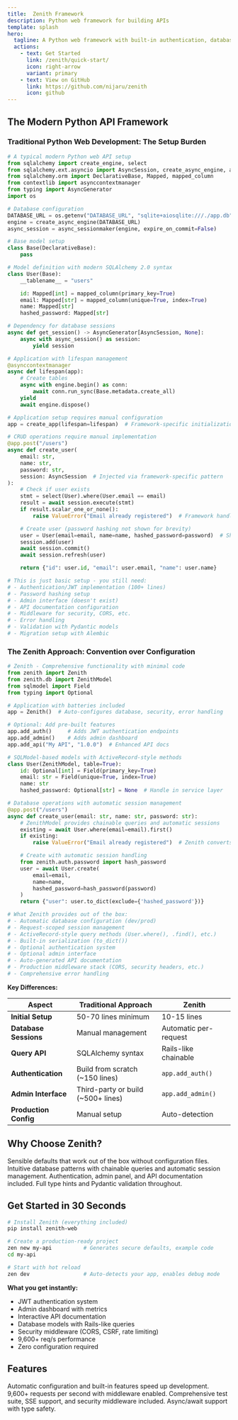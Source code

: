 ```yaml
---
title:  Zenith Framework
description: Python web framework for building APIs
template: splash
hero:
  tagline: A Python web framework with built-in authentication, database models, and API documentation
  actions:
    - text: Get Started
      link: /zenith/quick-start/
      icon: right-arrow
      variant: primary
    - text: View on GitHub
      link: https://github.com/nijaru/zenith
      icon: github
---
```



## The Modern Python API Framework

### Traditional Python Web Development: The Setup Burden
```python
# A typical modern Python web API setup
from sqlalchemy import create_engine, select
from sqlalchemy.ext.asyncio import AsyncSession, create_async_engine, async_sessionmaker
from sqlalchemy.orm import DeclarativeBase, Mapped, mapped_column
from contextlib import asynccontextmanager
from typing import AsyncGenerator
import os

# Database configuration
DATABASE_URL = os.getenv("DATABASE_URL", "sqlite+aiosqlite:///./app.db")
engine = create_async_engine(DATABASE_URL)
async_session = async_sessionmaker(engine, expire_on_commit=False)

# Base model setup
class Base(DeclarativeBase):
    pass

# Model definition with modern SQLAlchemy 2.0 syntax
class User(Base):
    __tablename__ = "users"

    id: Mapped[int] = mapped_column(primary_key=True)
    email: Mapped[str] = mapped_column(unique=True, index=True)
    name: Mapped[str]
    hashed_password: Mapped[str]

# Dependency for database sessions
async def get_session() -> AsyncGenerator[AsyncSession, None]:
    async with async_session() as session:
        yield session

# Application with lifespan management
@asynccontextmanager
async def lifespan(app):
    # Create tables
    async with engine.begin() as conn:
        await conn.run_sync(Base.metadata.create_all)
    yield
    await engine.dispose()

# Application setup requires manual configuration
app = create_app(lifespan=lifespan)  # Framework-specific initialization

# CRUD operations require manual implementation
@app.post("/users")
async def create_user(
    email: str,
    name: str,
    password: str,
    session: AsyncSession  # Injected via framework-specific pattern
):
    # Check if user exists
    stmt = select(User).where(User.email == email)
    result = await session.execute(stmt)
    if result.scalar_one_or_none():
        raise ValueError("Email already registered")  # Framework handles error conversion

    # Create user (password hashing not shown for brevity)
    user = User(email=email, name=name, hashed_password=password)  # Should hash!
    session.add(user)
    await session.commit()
    await session.refresh(user)

    return {"id": user.id, "email": user.email, "name": user.name}

# This is just basic setup - you still need:
# - Authentication/JWT implementation (100+ lines)
# - Password hashing setup
# - Admin interface (doesn't exist)
# - API documentation configuration
# - Middleware for security, CORS, etc.
# - Error handling
# - Validation with Pydantic models
# - Migration setup with Alembic
```

### The Zenith Approach: Convention over Configuration
```python
# Zenith - Comprehensive functionality with minimal code
from zenith import Zenith
from zenith.db import ZenithModel
from sqlmodel import Field
from typing import Optional

# Application with batteries included
app = Zenith()  # Auto-configures database, security, error handling

# Optional: Add pre-built features
app.add_auth()     # Adds JWT authentication endpoints
app.add_admin()    # Adds admin dashboard
app.add_api("My API", "1.0.0")  # Enhanced API docs

# SQLModel-based models with ActiveRecord-style methods
class User(ZenithModel, table=True):
    id: Optional[int] = Field(primary_key=True)
    email: str = Field(unique=True, index=True)
    name: str
    hashed_password: Optional[str] = None  # Handle in service layer

# Database operations with automatic session management
@app.post("/users")
async def create_user(email: str, name: str, password: str):
    # ZenithModel provides chainable queries and automatic sessions
    existing = await User.where(email=email).first()
    if existing:
        raise ValueError("Email already registered")  # Zenith converts to HTTP 400

    # Create with automatic session handling
    from zenith.auth.password import hash_password
    user = await User.create(
        email=email,
        name=name,
        hashed_password=hash_password(password)
    )
    return {"user": user.to_dict(exclude={'hashed_password'})}

# What Zenith provides out of the box:
# - Automatic database configuration (dev/prod)
# - Request-scoped session management
# - ActiveRecord-style query methods (User.where(), .find(), etc.)
# - Built-in serialization (to_dict())
# - Optional authentication system
# - Optional admin interface
# - Auto-generated API documentation
# - Production middleware stack (CORS, security headers, etc.)
# - Comprehensive error handling
```

**Key Differences:**

| Aspect | Traditional Approach | Zenith |
|--------|---------------|--------|
| **Initial Setup** | 50-70 lines minimum | 10-15 lines |
| **Database Sessions** | Manual management | Automatic per-request |
| **Query API** | SQLAlchemy syntax | Rails-like chainable |
| **Authentication** | Build from scratch (~150 lines) | `app.add_auth()` |
| **Admin Interface** | Third-party or build (~500+ lines) | `app.add_admin()` |
| **Production Config** | Manual setup | Auto-detection |

## Why Choose Zenith?

<CardGrid>
	<Card title="Automatic Configuration" icon="puzzle">
		Sensible defaults that work out of the box without configuration files.
	</Card>
	<Card title="ZenithModel" icon="database">
		Intuitive database patterns with chainable queries and automatic session management.
	</Card>
	<Card title="Built-in Features" icon="rocket">
		Authentication, admin panel, and API documentation included.
	</Card>
	<Card title="Type Safety" icon="shield">
		Full type hints and Pydantic validation throughout.
	</Card>
</CardGrid>

## Get Started in 30 Seconds

```bash
# Install Zenith (everything included)
pip install zenith-web

# Create a production-ready project
zen new my-api          # Generates secure defaults, example code
cd my-api

# Start with hot reload
zen dev                 # Auto-detects your app, enables debug mode
```

**What you get instantly:**
- JWT authentication system
- Admin dashboard with metrics
- Interactive API documentation
- Database models with Rails-like queries
- Security middleware (CORS, CSRF, rate limiting)
- 9,600+ req/s performance
- Zero configuration required

## Features

<CardGrid>
	<Card title="Fast Development" icon="heart">
		Automatic configuration and built-in features speed up development.
	</Card>
	<Card title="High Performance" icon="rocket">
		9,600+ requests per second with middleware enabled.
	</Card>
	<Card title="Production Ready" icon="shield">
		Comprehensive test suite, SSE support, and security middleware included.
	</Card>
	<Card title="Python 3.12+" icon="puzzle">
		Async/await support with type safety.
	</Card>
</CardGrid>
